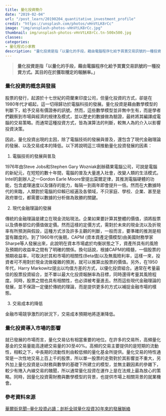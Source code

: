 ```yaml
---
title: 量化投資簡介
date: "2019-02-04"
url: "/post_learn/20190204_quantitative_investment_profile"
credit: "https://unsplash.com/photos/vHnVtLK8rCc"
image: "img/unsplash-photos-vHnVtLK8rCc.jpg"
thumbnail: img/unsplash-photos-vHnVtLK8rCc.tn-500x500.jpg
classes:
categories:
- 量化程式小家教
description: "量化投資是指「以量化的手段，藉由電腦程序化給予買賣交易訊號的一種投資方式。其目的在於獲取穩定的報酬率。股票的發行，起源於十七世紀的荷蘭東印度公司，但量化投資的方式，卻是在1980年代才崛起，這一切得歸功於電腦科技的發展。量化投資是藉由數學模型的判斷下，給予交易有價證券的訊號。然而，這些數學模型並非無中生有，而是學者們觀察到市場與經濟的規律及模式，並以歷史的數據做為驗證，最終將其編譯成電腦的交易策略。而通常這種投資方式，皆為演算法的判斷，較無人為的介入以影響投資決策。"
---
```


> **量化投資是指「以量化的手段，藉由電腦程序化給予買賣交易訊號的一種投資方式。其目的在於獲取穩定的報酬率。」**

### 量化投資的概念與發展

股票的發行，起源於十七世紀的荷蘭東印度公司，但量化投資的方式，卻是在1980年代才崛起，這一切得歸功於電腦科技的發展。量化投資是藉由數學模型的判斷下，給予交易有價證券的訊號。然而，這些數學模型並非無中生有，而是學者們觀察到市場與經濟的規律及模式，並以歷史的數據做為驗證，最終將其編譯成電腦的交易策略。而通常這種投資方式，皆為演算法的判斷，較無人為的介入以影響投資決策。

因此，量化投資出現的主因，除了電腦技術的發展與普及，還包含了現代金融理論的發展、以及交易成本的降低。以下將說明這三項推動量化投資發展的因素：

1. 電腦技術的發展與普及

1976年由Steve Jobs和Stephen Gary Wozniak創辦蘋果電腦公司，可說是電腦的新紀元，在短短的數十年間，電腦的普及大量進入社會，改變人類的生活模式。Intel的創辦人之一Gordon Earle Moore曾提出莫爾定律，其推測電腦硬體的功能，包含處理速度以及儲存的能力，每隔一到兩年即會提升一倍。然而在大數據時代的來臨，人類對於電腦的仰賴已經遍及各領域，不只家庭、學校、企業、甚至是政府單位，都需要以數據的分析做為致勝的關鍵。

2. 現代金融理論的發展

傳統的金融理論是建立在現金流貼現法。企業如果要計算其整體的價值，須將股票以及債券部位的價值做定價。然而這樣的定價方式，需對於未來的現金流以及折現率有所預測與假設，這種方式涉及許多主觀的判斷，一般而言，要準確的推測是相當有難度的。到了1960年代後期，CAPM (資本資產定價模型)由美國財務學家Sharpe等人發展出來，此說明在資本市場處於均衡狀態之下，資產所具有的風險及預期的收益率之間有了明確的關係。換句話說，根據CAPM的精髓，一個股票的預期收益率，可取決於其和市場的相關性(Beta值)以及無風險利率，這樣一來，投資者可不用對於現金流做複雜的預測，就可以推算出股票的價值。另外，在1950年代，Harry Markowitz提出以均值方差的方式，以優化投資組合。通常在考量最佳的股票投資組合，並不單以最大化投資報酬率為目標，同時還得考量其風險程度。同時，股票之間也具有相關性，也必須被考量進去。然而這些現代金融理論的發展，並不保證一定優於傳統的理論，而是提供更多的方式以補捉金融市場的樣態。

3. 交易成本的降低

金融市場競爭激烈的狀況下，交易成本預期地將逐漸降低。

  
### 量化投資導入市場的影響

就已發展的市場而言，量化交易佔有相當重要的地位。在許多的交易所，高頻量化基金的交易量能高達總交易量的30至40%。高頻的交易主要提供的是短期的流動性，相較之下，中長期的流動性則由較低頻的量化基金所提供。量化交易的特性通常是一次性地交易上百上千的股票，所以單一股票的走勢對於其影響並不重大，另外加上量化投資是以財務與數學的基礎下所建立的模型，並無主觀因素的參雜下，較少有捲入內線交易的醜聞，所以通常量化投資在運作上是在法規上最為放心的策略。同時，因量化投資需財務與數學模型的背景，也提供市場上相關背景的就業機會。
    

### 參考資料來源

[華爾街見聞─量化投資必讀：剖析全球量化投資30年來的發展脈絡](https://wallstreetcn.com/articles/250644)



